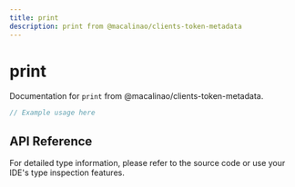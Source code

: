 ```yaml
---
title: print
description: print from @macalinao/clients-token-metadata
---
```


# print

Documentation for `print` from @macalinao/clients-token-metadata.

```typescript
// Example usage here
```

## API Reference

For detailed type information, please refer to the source code or use your IDE's type inspection features.
